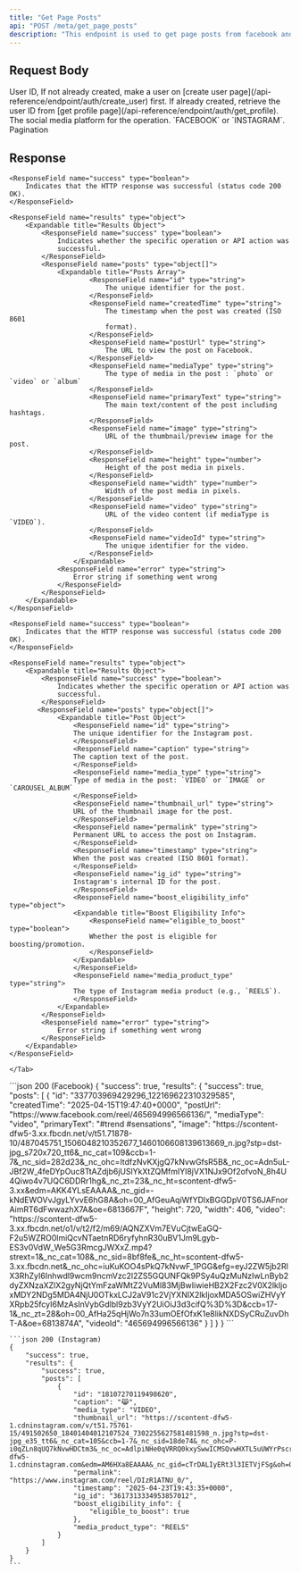 ```yaml
---
title: "Get Page Posts"
api: "POST /meta/get_page_posts"
description: "This endpoint is used to get page posts from facebook and instagram. You can use this posts to create boost post ads."
---
```


## Request Body

<ParamField body="userId" type="string" required>
	User ID, If not already created, make a user on [create user
	page](/api-reference/endpoint/auth/create_user) first. If already created,
	retrieve the user ID from [get profile
	page](/api-reference/endpoint/auth/get_profile).
</ParamField>

<ParamField body="platform" type="string" required>
	The social media platform for the operation. `FACEBOOK` or `INSTAGRAM`.
</ParamField>

<ParamField body="pagination" type="string">
	Pagination
</ParamField>

## Response

<Tabs>
  <Tab title="Facebook Response">

    <ResponseField name="success" type="boolean">
        Indicates that the HTTP response was successful (status code 200 OK).
    </ResponseField>

    <ResponseField name="results" type="object">
        <Expandable title="Results Object">
            <ResponseField name="success" type="boolean">
                Indicates whether the specific operation or API action was
                successful.
            </ResponseField>
            <ResponseField name="posts" type="object[]">
                <Expandable title="Posts Array">
                        <ResponseField name="id" type="string">
                            The unique identifier for the post.
                        </ResponseField>
                        <ResponseField name="createdTime" type="string">
                            The timestamp when the post was created (ISO 8601
                            format).
                        </ResponseField>
                        <ResponseField name="postUrl" type="string">
                            The URL to view the post on Facebook.
                        </ResponseField>
                        <ResponseField name="mediaType" type="string">
                            The type of media in the post : `photo` or `video` or `album`
                        </ResponseField>
                        <ResponseField name="primaryText" type="string">
                            The main text/content of the post including hashtags.
                        </ResponseField>
                        <ResponseField name="image" type="string">
                            URL of the thumbnail/preview image for the post.
                        </ResponseField>
                        <ResponseField name="height" type="number">
                            Height of the post media in pixels.
                        </ResponseField>
                        <ResponseField name="width" type="number">
                            Width of the post media in pixels.
                        </ResponseField>
                        <ResponseField name="video" type="string">
                            URL of the video content (if mediaType is `VIDEO`).
                        </ResponseField>
                        <ResponseField name="videoId" type="string">
                            The unique identifier for the video.
                        </ResponseField>
                    </Expandable>
                <ResponseField name="error" type="string">
                    Error string if something went wrong
                </ResponseField>
            </ResponseField>
        </Expandable>
    </ResponseField>

  </Tab>

  <Tab title="Instagram Response">

    <ResponseField name="success" type="boolean">
        Indicates that the HTTP response was successful (status code 200 OK).
    </ResponseField>

    <ResponseField name="results" type="object">
        <Expandable title="Results Object">
            <ResponseField name="success" type="boolean">
                Indicates whether the specific operation or API action was
                successful.
            </ResponseField>
           <ResponseField name="posts" type="object[]">
                <Expandable title="Post Object">
                    <ResponseField name="id" type="string">
                    The unique identifier for the Instagram post.
                    </ResponseField>
                    <ResponseField name="caption" type="string">
                    The caption text of the post.
                    </ResponseField>
                    <ResponseField name="media_type" type="string">
                    Type of media in the post: `VIDEO` or `IMAGE` or `CAROUSEL_ALBUM`
                    </ResponseField>
                    <ResponseField name="thumbnail_url" type="string">
                    URL of the thumbnail image for the post.
                    </ResponseField>
                    <ResponseField name="permalink" type="string">
                    Permanent URL to access the post on Instagram.
                    </ResponseField>
                    <ResponseField name="timestamp" type="string">
                    When the post was created (ISO 8601 format).
                    </ResponseField>
                    <ResponseField name="ig_id" type="string">
                    Instagram's internal ID for the post.
                    </ResponseField>
                    <ResponseField name="boost_eligibility_info" type="object">
                    <Expandable title="Boost Eligibility Info">
                        <ResponseField name="eligible_to_boost" type="boolean">
                        Whether the post is eligible for boosting/promotion.
                        </ResponseField>
                    </Expandable>
                    </ResponseField>
                    <ResponseField name="media_product_type" type="string">
                    The type of Instagram media product (e.g., `REELS`).
                    </ResponseField>
                </Expandable>
            </ResponseField>
            <ResponseField name="error" type="string">
                Error string if something went wrong
            </ResponseField>
        </Expandable>
    </ResponseField>

    </Tab>

</Tabs>

<ResponseExample>
    ```json 200 (Facebook)
    {
        "success": true,
        "results": {
            "success": true,
            "posts": [
                {
                    "id": "337703969429296_122169622310329585",
                    "createdTime": "2025-04-15T19:47:40+0000",
                    "postUrl": "https://www.facebook.com/reel/465694996566136/",
                    "mediaType": "video",
                    "primaryText": "#trend #sensations",
                    "image": "https://scontent-dfw5-3.xx.fbcdn.net/v/t51.71878-10/487045751_1506048210352677_1460106608139613669_n.jpg?stp=dst-jpg_s720x720_tt6&_nc_cat=109&ccb=1-7&_nc_sid=282d23&_nc_ohc=ltdfzNvKXjgQ7kNvwGfsR5B&_nc_oc=Adn5uL-JBf2W_4feDYpOuc8TtAZdjb6jUSlYkXtZQMfmIYl8jVX1NJx9Of2ofvoN_8h4U4Qiwo4v7UQC6DDRr1hg&_nc_zt=23&_nc_ht=scontent-dfw5-3.xx&edm=AKK4YLsEAAAA&_nc_gid=-kNdEWOVvJgyLYvvE6hG8A&oh=00_AfGeuAqiWfYDlxBGGDpV0TS6JAFnorAimRT6dFwwazhX7A&oe=6813667F",
                    "height": 720,
                    "width": 406,
                    "video": "https://scontent-dfw5-3.xx.fbcdn.net/o1/v/t2/f2/m69/AQNZXVm7EVuCjtwEaGQ-F2u5WZRO0lmiQcvNTaetnRD6ryfyhnR30uBV1Jm9Lgyb-ES3v0VdW_We5G3RmcgJWXxZ.mp4?strext=1&_nc_cat=108&_nc_sid=8bf8fe&_nc_ht=scontent-dfw5-3.xx.fbcdn.net&_nc_ohc=iuKuKOO4sPkQ7kNvwF_1PGG&efg=eyJ2ZW5jb2RlX3RhZyI6Inhwdl9wcm9ncmVzc2l2ZS5GQUNFQk9PSy4uQzMuNzIwLnByb2dyZXNzaXZlX2gyNjQtYmFzaWMtZ2VuMl83MjBwIiwieHB2X2Fzc2V0X2lkIjoxMDY2NDg5MDA4NjU0OTkxLCJ2aV91c2VjYXNlX2lkIjoxMDA5OSwiZHVyYXRpb25fcyI6MzAsInVybGdlbl9zb3VyY2UiOiJ3d3cifQ%3D%3D&ccb=17-1&_nc_zt=28&oh=00_AfHa25qHjWo7n33umOEfOfxK1e8likNXDSyCRuZuvDhT-A&oe=6813874A",
                    "videoId": "465694996566136"
                }
            ]
        }
    }
    ```

    ```json 200 (Instagram)
    {
        "success": true,
        "results": {
            "success": true,
            "posts": [
                {
                    "id": "18107270119498620",
                    "caption": "😹",
                    "media_type": "VIDEO",
                    "thumbnail_url": "https://scontent-dfw5-1.cdninstagram.com/v/t51.75761-15/491502650_18401404012107524_7302255627581481598_n.jpg?stp=dst-jpg_e35_tt6&_nc_cat=105&ccb=1-7&_nc_sid=18de74&_nc_ohc=P-i0qZLn8qUQ7kNvwHDCtm3&_nc_oc=AdlpiNHe0qVRRQ0kxySwwICMSQvwHXTL5uUWYrPscrGMbafrWe_pdSJSVwDeALsc_CQXMZJL4HsaHDxuGNZByR6t&_nc_zt=23&_nc_ht=scontent-dfw5-1.cdninstagram.com&edm=AM6HXa8EAAAA&_nc_gid=cTrDALIyERt3l3IETVjFSg&oh=00_AfFKWdkuLzKA1FyXYXgEVSbITXahmwuJp0H3vzxrnPjVWA&oe=68138A76",
                    "permalink": "https://www.instagram.com/reel/DIzR1ATNU_0/",
                    "timestamp": "2025-04-23T19:43:35+0000",
                    "ig_id": "3617313334953857012",
                    "boost_eligibility_info": {
                        "eligible_to_boost": true
                    },
                    "media_product_type": "REELS"
                }
            ]
        }
    }
    ```

</ResponseExample>
